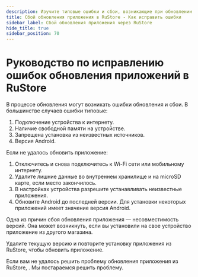```yaml
---
description: Изучите типовые ошибки и сбои, возникающие при обновлении приложений в RuStore. Решения проблем с подключением к интернету, свободной памятью и другими факторами. Шаги по устранению ошибок подключения, памяти, разрешений и несовместимости версий.
title: Сбой обновления приложения в RuStore - Как исправить ошибки
sidebar_label: Сбой обновления приложения через RuStore
hide_title: true
sidebar_position: 70
---
```


# Руководство по исправлению ошибок обновления приложений в RuStore

В процессе обновления могут возникать ошибки обновления и сбои. В большинстве случаев ошибки типовые:

1. Подключение устройства к интернету.
2. Наличие свободной памяти на устройстве.
3. Запрещена установка из неизвестных источников.
4. Версия Android.

Если не удалось обновить приложение:

1. Отключитесь и снова подключитесь к Wi-Fi сети или мобильному интернету.
2. Удалите лишние данные во внутреннем хранилище и на microSD карте, если место закончилось.
3. В настройках устройства разрешите устанавливать неизвестные приложения.
4. Обновите Android до последней версии. Для установки некоторых приложений имеет значение версия Android.

Одна из причин сбоя обновления приложения — несовместимость версий. Она может возникнуть, если вы установили на свое устройство приложение из другого магазина.

Удалите текущую версию и повторите установку приложения из RuStore, чтобы обновить приложение. 



Если вам не удалось решить проблему обновления приложения из RuStore, . Мы постараемся решить проблему.
